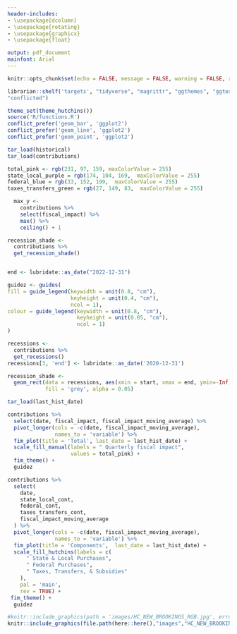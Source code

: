 ```yaml
---
header-includes:
- \usepackage{dcolumn}
- \usepackage{rotating}
- \usepackage{graphicx}
- \usepackage{float}

output: pdf_document
mainfont: Arial 
---
```


```r
knitr::opts_chunk$set(echo = FALSE, message = FALSE, warning = FALSE, results = 'asis', fig.align = "center", fig.path = "figures/knitr")

```

```r
librarian::shelf('targets', "tidyverse", "magrittr", "ggthemes", "ggtext", "tinytex", "ggthemes", "gridExtra", "fim", "glue", "lubridate", "gghutchins",
"conflicted")

theme_set(theme_hutchins())
source('R/functions.R')
conflict_prefer('geom_bar', 'ggplot2')
conflict_prefer('geom_line', 'ggplot2')
conflict_prefer('geom_point', 'ggplot2')
```

```r
tar_load(historical)
tar_load(contributions)
```

```r
total_pink <- rgb(231, 97, 159, maxColorValue = 255)
state_local_purple = rgb(174, 104, 169,  maxColorValue = 255)
federal_blue = rgb(33, 152, 199,  maxColorValue = 255)
taxes_transfers_green = rgb(27, 149, 83,  maxColorValue = 255)

  max_y <-
    contributions %>%
    select(fiscal_impact) %>%
    max() %>%
    ceiling() + 1

recession_shade <- 
  contributions %>%
  get_recession_shade()


end <- lubridate::as_date("2022-12-31")

guidez <- guides(
fill = guide_legend(keywidth = unit(0.8, "cm"),
                    keyheight = unit(0.4, "cm"), 
                    ncol = 1),
colour = guide_legend(keywidth = unit(0.8, "cm"),
                      keyheight = unit(0.05, "cm"), 
                      ncol = 1)
)


```



```r
recessions <-
  contributions %>%
  get_recessions() 
recessions[3, 'end'] <- lubridate::as_date('2020-12-31')

recession_shade <-
  geom_rect(data = recessions, aes(xmin = start, xmax = end, ymin=-Inf, ymax=+Inf),
            fill = 'grey', alpha = 0.05)
```


```r
tar_load(last_hist_date)

contributions %>%
  select(date, fiscal_impact, fiscal_impact_moving_average) %>%
  pivot_longer(cols = -c(date, fiscal_impact_moving_average),
               names_to = 'variable') %>%
  fim_plot(title = 'Total', last_date = last_hist_date) +
  scale_fill_manual(labels = " Quarterly fiscal impact",
                    values = total_pink) +
  fim_theme() +
  guidez

contributions %>%
  select(
    date,
    state_local_cont,
    federal_cont,
    taxes_transfers_cont,
    fiscal_impact_moving_average
  ) %>%
  pivot_longer(cols = -c(date, fiscal_impact_moving_average),
               names_to = 'variable') %>%
  fim_plot(title = 'Components',  last_date = last_hist_date) +
  scale_fill_hutchins(labels = c(
      " State & Local Purchases",
      " Federal Purchases",
      " Taxes, Transfers, & Subsidies"
    ),
    pal = 'main',
    rev = TRUE) + 
 fim_theme() + 
  guidez
```


```r
#knitr::include_graphics(path = 'images/HC_NEW_BROOKINGS_RGB.jpg', error = FALSE)
knitr::include_graphics(file.path(here::here(),"images","HC_NEW_BROOKINGS_RGB.jpg"))
```
